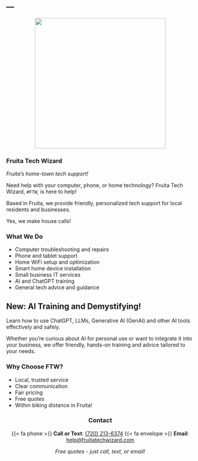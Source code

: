 ---
---

::: {style="text-align: center"}
![](files/logo.png){fig-align="center" height="350"}

:::

### Fruita Tech Wizard

*Fruita's home-town tech support!*

Need help with your computer, phone, or home technology? Fruita Tech Wizard, `#FTW`, is here to help!

Based in Fruita, we provide friendly, personalized tech support for local residents and businesses.

Yes, we make house calls!

### What We Do

- Computer troubleshooting and repairs
- Phone and tablet support
- Home WiFi setup and optimization
- Smart home device installation
- Small business IT services
- AI and ChatGPT training
- General tech advice and guidance

::: {.callout-note appearance="simple"}
## New: AI Training and Demystifying!

Learn how to use ChatGPT, LLMs, Generative AI (GenAI) and other AI tools effectively and safely.

Whether you're curious about AI for personal use or want to integrate it into your business, we offer friendly, hands-on training and advice tailored to your needs.
:::

### Why Choose FTW?

- Local, trusted service
- Clear communication
- Fair pricing
- Free quotes
- Within biking distance in Fruita!

::: {style="text-align: center"}
### Contact

{{< fa phone >}} **Call or Text**: [(720) 213-6374](tel:+17202136374)
{{< fa envelope >}} **Email**: [help@fruitatechwizard.com](mailto:help@fruitatechwizard.com)

*Free quotes - just call, text, or email!*
:::

